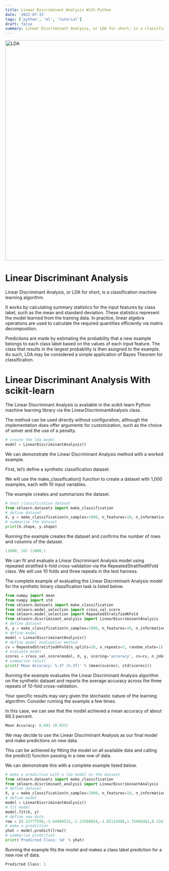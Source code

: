 ```yaml
---
title: Linear Discriminant Analysis With Python
date: '2022-07-15'
tags: ['python', 'ml', 'tutorial']
draft: false
summary: Linear Discriminant Analysis, or LDA for short, is a classification machine learning algorithm.
---
```


<div className="grid place-items-center">
  <img
    className="inline rounded-lg"
    src="https://www.researchgate.net/profile/Gregory-Richards-2/publication/288002528/figure/fig5/AS:318622703603716@1452976980713/Linear-discriminant-analysis.png"
    alt="LDA"
    width="700"
    height="700"
  />
</div>

# Linear Discriminant Analysis
Linear Discriminant Analysis, or LDA for short, is a classification machine learning algorithm.

It works by calculating summary statistics for the input features by class label, such as the mean and standard deviation. These statistics represent the model learned from the training data. In practice, linear algebra operations are used to calculate the required quantities efficiently via matrix decomposition.

Predictions are made by estimating the probability that a new example belongs to each class label based on the values of each input feature. The class that results in the largest probability is then assigned to the example. As such, LDA may be considered a simple application of Bayes Theorem for classification.

# Linear Discriminant Analysis With scikit-learn
The Linear Discriminant Analysis is available in the scikit-learn Python machine learning library via the LinearDiscriminantAnalysis class.

The method can be used directly without configuration, although the implementation does offer arguments for customization, such as the choice of solver and the use of a penalty.

```Python
# create the lda model
model = LinearDiscriminantAnalysis()
```

We can demonstrate the Linear Discriminant Analysis method with a worked example.

First, let’s define a synthetic classification dataset.

We will use the make_classification() function to create a dataset with 1,000 examples, each with 10 input variables.

The example creates and summarizes the dataset.

```Python
# test classification dataset
from sklearn.datasets import make_classification
# define dataset
X, y = make_classification(n_samples=1000, n_features=10, n_informative=10, n_redundant=0, random_state=1)
# summarize the dataset
print(X.shape, y.shape)
```

Running the example creates the dataset and confirms the number of rows and columns of the dataset.
```PowerShell
(1000, 10) (1000,)
```

We can fit and evaluate a Linear Discriminant Analysis model using repeated stratified k-fold cross-validation via the RepeatedStratifiedKFold class. We will use 10 folds and three repeats in the test harness.

The complete example of evaluating the Linear Discriminant Analysis model for the synthetic binary classification task is listed below.

```Python
from numpy import mean
from numpy import std
from sklearn.datasets import make_classification
from sklearn.model_selection import cross_val_score
from sklearn.model_selection import RepeatedStratifiedKFold
from sklearn.discriminant_analysis import LinearDiscriminantAnalysis
# define dataset
X, y = make_classification(n_samples=1000, n_features=10, n_informative=10, n_redundant=0, random_state=1)
# define model
model = LinearDiscriminantAnalysis()
# define model evaluation method
cv = RepeatedStratifiedKFold(n_splits=10, n_repeats=3, random_state=1)
# evaluate model
scores = cross_val_score(model, X, y, scoring='accuracy', cv=cv, n_jobs=-1)
# summarize result
print('Mean Accuracy: %.3f (%.3f)' % (mean(scores), std(scores)))
```

Running the example evaluates the Linear Discriminant Analysis algorithm on the synthetic dataset and reports the average accuracy across the three repeats of 10-fold cross-validation.

Your specific results may vary given the stochastic nature of the learning algorithm. Consider running the example a few times.

In this case, we can see that the model achieved a mean accuracy of about 89.3 percent.

```PowerShell
Mean Accuracy: 0.893 (0.033)
```

We may decide to use the Linear Discriminant Analysis as our final model and make predictions on new data.

This can be achieved by fitting the model on all available data and calling the predict() function passing in a new row of data.

We can demonstrate this with a complete example listed below.

```Python
# make a prediction with a lda model on the dataset
from sklearn.datasets import make_classification
from sklearn.discriminant_analysis import LinearDiscriminantAnalysis
# define dataset
X, y = make_classification(n_samples=1000, n_features=10, n_informative=10, n_redundant=0, random_state=1)
# define model
model = LinearDiscriminantAnalysis()
# fit model
model.fit(X, y)
# define new data
row = [0.12777556,-3.64400522,-2.23268854,-1.82114386,1.75466361,0.1243966,1.03397657,2.35822076,1.01001752,0.56768485]
# make a prediction
yhat = model.predict([row])
# summarize prediction
print('Predicted Class: %d' % yhat)
```

Running the example fits the model and makes a class label prediction for a new row of data.

```PowerShell
Predicted Class: 1
```